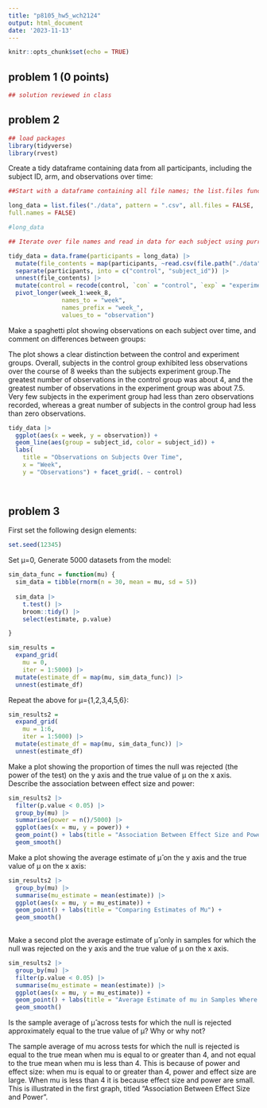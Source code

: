 ```yaml
---
title: "p8105_hw5_wch2124"
output: html_document
date: '2023-11-13'
---
```


```r
knitr::opts_chunk$set(echo = TRUE)
```

## problem 1 (0 points)
```r
## solution reviewed in class 
```

## problem 2 

```r
## load packages 
library(tidyverse)
library(rvest)
```

Create a tidy dataframe containing data from all participants, including the subject ID, arm, and observations over time:

```r
##Start with a dataframe containing all file names; the list.files function will help

long_data = list.files("./data", pattern = ".csv", all.files = FALSE, 
full.names = FALSE)

#long_data
```

```r
## Iterate over file names and read in data for each subject using purrr::map and saving the result as a new variable in the dataframe and Tidy the result; manipulate file names to include control arm and subject ID, make sure weekly observations are “tidy”, and do any other tidying that’s necessary

tidy_data = data.frame(participants = long_data) |> 
  mutate(file_contents = map(participants, ~read.csv(file.path("./data", .)))) |>  
  separate(participants, into = c("control", "subject_id")) |>  
  unnest(file_contents) |> 
  mutate(control = recode(control, `con` = "control", `exp` = "experiment")) |>
  pivot_longer(week_1:week_8,
               names_to = "week",
               names_prefix = "week_",
               values_to = "observation")
```

Make a spaghetti plot showing observations on each subject over time, and comment on differences between groups:

The plot shows a clear distinction between the control and experiment groups. Overall, subjects in the control group exhibited less observations over the course of 8 weeks than the subjects experiment group.The greatest number of observations in the control group was about 4, and the greatest number of observations in the experiment group was about 7.5. Very few subjects in the experiment group had less than zero observations recorded, whereas a great number of subjects in the control group had less than zero observations.

```r
tidy_data |> 
  ggplot(aes(x = week, y = observation)) +
  geom_line(aes(group = subject_id, color = subject_id)) +
  labs(
    title = "Observations on Subjects Over Time",
    x = "Week",
    y = "Observations") + facet_grid(. ~ control)

 
```

## problem 3 

First set the following design elements:

```r
set.seed(12345)
```

Set μ=0, Generate 5000 datasets from the model:

```r
sim_data_func = function(mu) {
  sim_data = tibble(rnorm(n = 30, mean = mu, sd = 5))
  
  sim_data |> 
    t.test() |> 
    broom::tidy() |> 
    select(estimate, p.value)

}

sim_results = 
  expand_grid(
    mu = 0,
    iter = 1:5000) |> 
  mutate(estimate_df = map(mu, sim_data_func)) |> 
  unnest(estimate_df)
```

Repeat the above for μ={1,2,3,4,5,6}:

```r
sim_results2 =
  expand_grid(
    mu = 1:6,
    iter = 1:5000) |> 
  mutate(estimate_df = map(mu, sim_data_func)) |> 
  unnest(estimate_df)
```

Make a plot showing the proportion of times the null was rejected (the power of the test) on the y axis and the true value of μ on the x axis. Describe the association between effect size and power:

```r
sim_results2 |> 
  filter(p.value < 0.05) |> 
  group_by(mu) |> 
  summarise(power = n()/5000) |> 
  ggplot(aes(x = mu, y = power)) +
  geom_point() + labs(title = "Association Between Effect Size and Power") +
  geom_smooth()  
```

Make a plot showing the average estimate of μ̂ on the y axis and the true value of μ on the x axis:

```r
sim_results2 |> 
  group_by(mu) |> 
  summarise(mu_estimate = mean(estimate)) |> 
  ggplot(aes(x = mu, y = mu_estimate)) +
  geom_point() + labs(title = "Comparing Estimates of Mu") +
  geom_smooth()  
  
```

Make a second plot the average estimate of μ̂ only in samples for which the null was rejected on the y axis and the true value of μ on the x axis.

```r

sim_results2 |> 
  group_by(mu) |> 
  filter(p.value < 0.05) |> 
  summarise(mu_estimate = mean(estimate)) |> 
  ggplot(aes(x = mu, y = mu_estimate)) +
  geom_point() + labs(title = "Average Estimate of mu in Samples Where the Null was Rejected") +
  geom_smooth()

```

Is the sample average of μ̂ across tests for which the null is rejected approximately equal to the true value of μ? Why or why not?

The sample average of mu across tests for which the null is rejected is equal to the true mean when mu is equal to or greater than 4, and not equal to the true mean when mu is less than 4. This is because of power and effect size: when mu is equal to or greater than 4, power and effect size are large. When mu is less than 4 it is because effect size and power are small. This is illustrated in the first graph, titled "Association Between Effect Size and Power". 